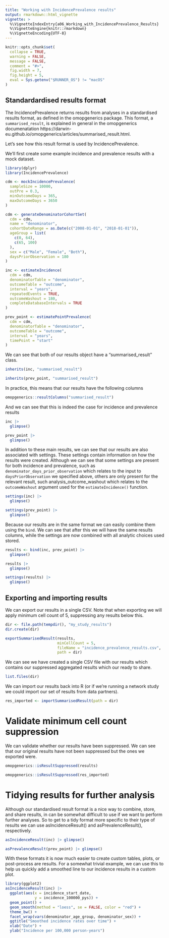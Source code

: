 ---
title: "Working with IncidencePrevalence results"
output: rmarkdown::html_vignette
vignette: >
  %\VignetteIndexEntry{a06_Working_with_IncidencePrevalence_Results}
  %\VignetteEngine{knitr::rmarkdown}
  %\VignetteEncoding{UTF-8}
---

```{r, include = FALSE}
knitr::opts_chunk$set(
  collapse = TRUE,
  warning = FALSE, 
  message = FALSE,
  comment = "#>",
  fig.width = 7,
  fig.height = 5,
  eval = Sys.getenv("$RUNNER_OS") != "macOS"
)
```

## Standardardised results format

The IncidencePrevalence returns results from analyses in a standardised results format, as defined in the omopgenerics package. This format, a `summarised_result`, is explained in general in the omopgenerics documenatation https://darwin-eu.github.io/omopgenerics/articles/summarised_result.html. 

Let's see how this result format is used by IncidencePrevalence.  

We'll first create some example incidence and prevalence results with a mock dataset.

```{r}
library(dplyr)
library(IncidencePrevalence)

cdm <- mockIncidencePrevalence(
  sampleSize = 10000,
  outPre = 0.3,
  minOutcomeDays = 365,
  maxOutcomeDays = 3650
)

cdm <- generateDenominatorCohortSet(
  cdm = cdm,
  name = "denominator",
  cohortDateRange = as.Date(c("2008-01-01", "2018-01-01")),
  ageGroup = list(
    c(0, 64),
    c(65, 100)
  ),
  sex = c("Male", "Female", "Both"),
  daysPriorObservation = 180
)

inc <- estimateIncidence(
  cdm = cdm,
  denominatorTable = "denominator",
  outcomeTable = "outcome",
  interval = "years",
  repeatedEvents = TRUE,
  outcomeWashout = 180,
  completeDatabaseIntervals = TRUE
)

prev_point <- estimatePointPrevalence(
  cdm = cdm,
  denominatorTable = "denominator",
  outcomeTable = "outcome",
  interval = "years",
  timePoint = "start"
)
```

We can see that both of our results object have a "summarised_result" class.

```{r}
inherits(inc, "summarised_result")

inherits(prev_point, "summarised_result")
```

In practice, this means that our results have the following columns
```{r}
omopgenerics::resultColumns("summarised_result")
```

And we can see that this is indeed the case for incidence and prevalence results
```{r}
inc |> 
  glimpse()

prev_point |> 
  glimpse()
```

In addition to these main results, we can see that our results are also associated with settings. These settings contain information on how the results were created. Although we can see that some settings are present for both incidence and prevalence, such as `denominator_days_prior_observation` which relates to the input to `daysPriorObservation` we specified above, others are only present for the relevant result, such analysis_outcome_washout which relates to the `outcomeWashout` argument used for the `estimateIncidence()` function.

```{r}
settings(inc) |> 
  glimpse()

settings(prev_point) |> 
  glimpse()
```

Because our results are in the same format we can easily combine them using the `bind`. We can see that after this we will have the same results columns, while the settings are now combined with all analytic choices used stored.

```{r}
results <- bind(inc, prev_point) |> 
  glimpse()

results |> 
  glimpse()

settings(results) |> 
  glimpse()
```

## Exporting and importing results

We can export our results in a single CSV. Note that when exporting we will apply minimum cell count of 5, suppressing any results below this.

```{r}
dir <- file.path(tempdir(), "my_study_results")
dir.create(dir)

exportSummarisedResult(results,
                       minCellCount = 5,
                       fileName = "incidence_prevalence_results.csv",
                       path = dir)
```

We can see we have created a single CSV file with our results which contains our suppressed aggregated results which our ready to share.
```{r}
list.files(dir)
```

We can import our results back into R (or if we're running a network study we could import our set of results from data partners). 

```{r}
res_imported <- importSummarisedResult(path = dir)
```

# Validate minimum cell count suppression

We can validate whether our results have been suppressed. We can see that our original results have not been suppressed but the ones we exported were.

```{r, message=TRUE, warning=TRUE}
omopgenerics::isResultSuppressed(results)
```

```{r, message=TRUE, warning=TRUE}
omopgenerics::isResultSuppressed(res_imported)
```

# Tidying results for further analysis

Although our standardised result format is a nice way to combine, store, and share results, in can be somewhat difficult to use if we want to perform further analyses. So to get to a tidy format more specific to their type of results we can use asIncidenceResult() and asPrevalenceResult(), respectively.

```{r}
asIncidenceResult(inc) |> glimpse()
```

```{r}
asPrevalenceResult(prev_point) |> glimpse()
```

With these formats it is now much easier to create custom tables, plots, or post-process are results. For a somewhat trivial example, we can use this to help us quickly add a smoothed line to our incidence results in a custom plot.

```{r}
library(ggplot2)
asIncidenceResult(inc) |> 
  ggplot(aes(x = incidence_start_date, 
             y = incidence_100000_pys)) +
  geom_point() +  
  geom_smooth(method = "loess", se = FALSE, color = "red") +
  theme_bw() +
  facet_wrap(vars(denominator_age_group, denominator_sex)) + 
  ggtitle("Smoothed incidence rates over time") +
  xlab("Date") +
  ylab("Incidence per 100,000 person-years")
```
